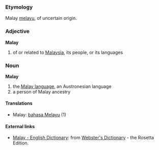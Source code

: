 ===Etymology===
Malay [[melayu]], of uncertain origin.

===Adjective===
'''Malay'''
# of or related to [[Malaysia]], its people, or its languages

===Noun===
'''Malay'''
# the [[w:Malay language|Malay language]], an Austronesian language 
# a person of Malay ancestry

====Translations====
*Malay: [[bahasa Melayu]] (1)

==== External links====
*[http://www.websters-online-dictionary.org/definition/Malay-english/ Malay - English Dictionary]: from [http://www.websters-online-dictionary.org/ Webster's Dictionary] - the Rosetta Edition.
